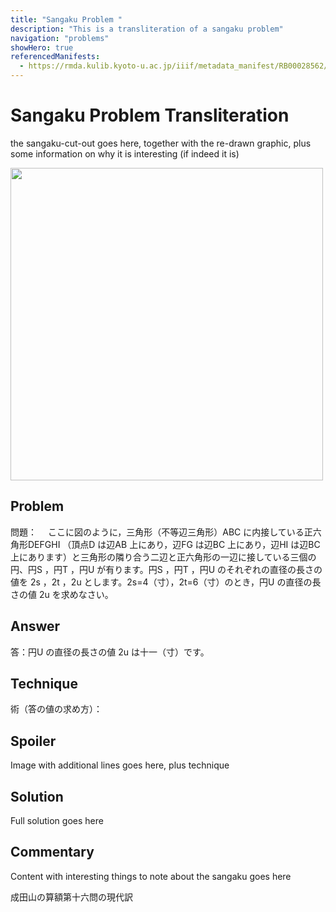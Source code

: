 ```yaml
---
title: "Sangaku Problem "
description: "This is a transliteration of a sangaku problem"
navigation: "problems"
showHero: true
referencedManifests:
  - https://rmda.kulib.kyoto-u.ac.jp/iiif/metadata_manifest/RB00028562/manifest.json
---
```


# Sangaku Problem Transliteration

the sangaku-cut-out goes here, together with the re-drawn graphic, plus some information on why it is interesting (if indeed it is)

<Image
  height="500px"
  label="Chiba Sangaku problem."
  src="https://tonothan.github.io/chiba-sangaku.jpg"
/>


 
## Problem
 
問題：
　ここに図のように，三角形（不等辺三角形）ABC に内接している正六角形DEFGHI （頂点D は辺AB 上にあり，辺FG は辺BC 上にあり，辺HI は辺BC 上にあります）と三角形の隣り合う二辺と正六角形の一辺に接している三個の円、円S ，円T ，円U が有ります。円S ，円T ，円U のそれぞれの直径の長さの値を 2s ，2t ，2u とします。2s=4（寸），2t=6（寸）のとき，円U の直径の長さの値 2u を求めなさい。

## Answer

答：円U の直径の長さの値 2u は十一（寸）です。
 
## Technique

術（答の値の求め方）：


 
## Spoiler

Image with additional lines goes here, plus technique

## Solution

Full solution goes here

## Commentary

 Content with interesting things to note about the sangaku goes here



成田山の算額第十六問の現代訳










